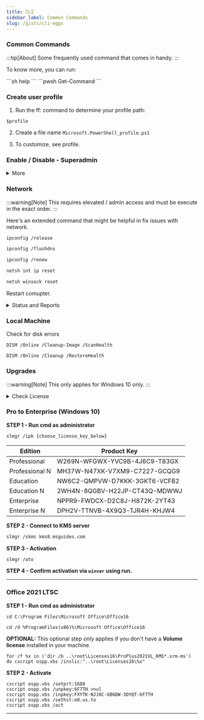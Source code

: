 ```yaml
---
title: CLI
sidebar_label: Common Commands
slug: /gists/cli-eggs
---
```


### Common Commands

:::tip[About]
Some frequently used command that comes in handy.
:::

To know more, you can run:

<Tabs groupId="command-line-interface">
  <TabItem value="cmd" label="cmd">
    ```sh
    help
    ```
  </TabItem>
  <TabItem value="pwsh" label="powershell">
    ```pwsh
    Get-Command
    ```
  </TabItem>
</Tabs>

### Create user profile
1. Run the ff: command to determine your profile path:

```
$profile
```


2. Create a file name ``Microsoft.PowerShell_profile.ps1``

3. To customize, see profile.



### Enable / Disable - Superadmin

<details>
<summary>More</summary>
```sh
Net user administrator /active:yes
```

```sh
Net user administrator /active:no
```
</details>



### Network
:::warning[Note]
This requires elevated / admin access and must be execute in the exact order.
:::


Here's an extended command that might be helpful in fix issues with network.
```sh
ipconfig /release
```
```sh
ipconfig /flushdns
```
```sh
ipconfig /renew
```
```sh
netsh int ip reset
```
```sh
netsh winsock reset
```
Restart comupter.

<details>

<summary>Status and Reports</summary>

```sh
netsh interface show interface
```
```sh
netsh wlan show wlanreport
```
```sh
netsh interface ip show dnsservers
```

</details>




### Local Machine

Check for disk errors

```
DISM /Online /Cleanup-Image /ScanHealth
```
```
DISM /Online /Cleanup /RestoreHealth
```



### Upgrades
:::warning[Note]
This only applies for Windows 10 only.
:::

<details>
<summary>Check License</summary>

For OEM.

```sh
wmic path softwarelicensingservice get OA3xOriginalProductKey
```

* For Volumes. Check Host.
```sh
slmgr.vbs /dli
```
* Disable KMS host caching:
```sh
slmgr.vbs /ckhc
```
* Enable KMS host cahing:

```sh
slmgr.vbs /skhc
```
</details>

### Pro to Enterprise (Windows 10)

**STEP 1 -  Run cmd as administrator**

```sh
slmgr /ipk {choose_license_key_below}
```
|Edition|Product Key|
|-------|------------|
|Professional|W269N-WFGWX-YVC9B-4J6C9-T83GX|
|Professional N|MH37W-N47XK-V7XM9-C7227-GCQG9|
|Education|NW6C2-QMPVW-D7KKK-3GKT6-VCFB2|
|Education N|2WH4N-8QGBV-H22JP-CT43Q-MDWWJ|
|Enterprise|NPPR9-FWDCX-D2C8J-H872K-2YT43|
|Enterprise N|DPH2V-TTNVB-4X9Q3-TJR4H-KHJW4|


**STEP 2 - Connect to KMS server**

```sh
slmgr /skms kms8.msguides.com
```
**STEP 3 - Activation**

```sh
slmgr /ato
```
**STEP 4 - Confirm activation via ```winver``` using run.**

---

### Office 2021 LTSC



**STEP 1 - Run cmd as administrator**
```
cd C:\Program Files\Microsoft Office\Office16
```
```
cd /d %ProgramFiles(x86)%\Microsoft Office\Office16
```
**OPTIONAL:** This optional step only applies if you don't have a **Volume license** installed in your machine.
```
for /f %x in ('dir /b ..\root\Licenses16\ProPlus2021VL_KMS*.xrm-ms') do cscript ospp.vbs /inslic:"..\root\Licenses16\%x"
```

**STEP 2 - Activate**
```
cscript ospp.vbs /setprt:1688
cscript ospp.vbs /unpkey:6F7TH >nul
cscript ospp.vbs /inpkey:FXYTK-NJJ8C-GB6DW-3DYQT-6F7TH
cscript ospp.vbs /sethst:e8.us.to
cscript ospp.vbs /act
```
---
